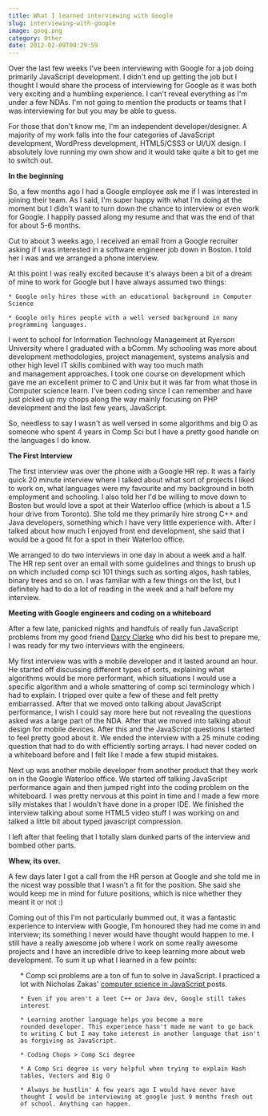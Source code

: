 ```yaml
---
title: What I learned interviewing with Google
slug: interviewing-with-google
image: goog.png
category: Other
date: 2012-02-09T00:29:59
---
```


Over the last few weeks I've been interviewing with Google for a job doing primarily JavaScript development. I didn't end up getting the job but I thought I would share the process of interviewing for Google as it was both very exciting and a humbling experience. I can't reveal everything as I'm under a few NDAs. I'm not going to mention the products or teams that I was interviewing for but you may be able to guess.

For those that don't know me, I'm an independent developer/designer. A majority of my work falls into the four categories of JavaScript development, WordPress development, HTML5/CSS3 or UI/UX design. I absolutely love running my own show and it would take quite a bit to get me to switch out.

**In the beginning**

So, a few months ago I had a Google employee ask me if I was interested in joining their team. As I said, I'm super happy with what I'm doing at the moment but I didn't want to turn down the chance to interview or even work for Google. I happily passed along my resume and that was the end of that for about 5-6 months.

Cut to about 3 weeks ago, I received an email from a Google recruiter asking if I was interested in a software engineer job down in Boston. I told her I was and we arranged a phone interview.

At this point I was really excited because it's always been a bit of a dream of mine to work for Google but I have always assumed two things:



    * Google only hires those with an educational background in Computer Science

    * Google only hires people with a well versed background in many programming languages.



I went to school for Information Technology Management at Ryerson University where I graduated with a bComm. My schooling was more about development methodologies, project management, systems analysis and other high level IT skills combined with way too much math and management approaches. I took one course on development which gave me an excellent primer to C and Unix but it was far from what those in Computer science learn. I've been coding since I can remember and have just picked up my chops along the way mainly focusing on PHP development and the last few years, JavaScript.

So, needless to say I wasn't as well versed in some algorithms and big O as someone who spent 4 years in Comp Sci but I have a pretty good handle on the languages I do know.

**The First Interview**

The first interview was over the phone with a Google HR rep. It was a fairly quick 20 minute interview where I talked about what sort of projects I liked to work on, what languages were my favourite and my background in both employment and schooling. I also told her I'd be willing to move down to Boston but would love a spot at their Waterloo office (which is about a 1.5 hour drive from Toronto). She told me they primarily hire strong C++ and Java developers, something which I have very little experience with. After I talked about how much I enjoyed front end development, she said that I would be a good fit for a spot in their Waterloo office.

We arranged to do two interviews in one day in about a week and a half. The HR rep sent over an email with some guidelines and things to brush up on which included comp sci 101 things such as sorting algos, hash tables, binary trees and so on. I was familiar with a few things on the list, but I definitely had to do a lot of reading in the week and a half before my interview.

**Meeting with Google engineers and coding on a whiteboard**

After a few late, panicked nights and handfuls of really fun JavaScript problems from my good friend <a href="http://darcyclarke.me" target="_blank" rel="noopener noreferrer">Darcy Clarke</a> who did his best to prepare me, I was ready for my two interviews with the engineers.

My first interview was with a mobile developer and it lasted around an hour. He started off discussing different types of sorts, explaining what algorithms would be more performant, which situations I would use a specific algorithm and a whole smattering of comp sci terminology which I had to explain. I tripped over quite a few of these and felt pretty embarrassed. After that we moved onto talking about JavaScript performance, I wish I could say more here but not revealing the questions asked was a large part of the NDA. After that we moved into talking about design for mobile devices. After this and the JavaScript questions I started to feel pretty good about it. We ended the interview with a 25 minute coding question that had to do with efficiently sorting arrays. I had never coded on a whiteboard before and I felt like I made a few stupid mistakes.

Next up was another mobile developer from another product that they work on in the Google Waterloo office. We started off talking JavaScript performance again and then jumped right into the coding problem on the whiteboard. I was pretty nervous at this point in time and I made a few more silly mistakes that I wouldn't have done in a proper IDE. We finished the interview talking about some HTML5 video stuff I was working on and talked a little bit about typed javascript compression.

I left after that feeling that I totally slam dunked parts of the interview and bombed other parts.

**Whew, its over.**

A few days later I got a call from the HR person at Google and she told me in the nicest way possible that I wasn't a fit for the position. She said she would keep me in mind for future positions, which is nice whether they meant it or not :)

Coming out of this I'm not particularly bummed out, it was a fantastic experience to interview with Google, I'm honoured they had me come in and interview; its something I never would have thought would happen to me. I still have a really awesome job where I work on some really awesome projects and I have an incredible drive to keep learning more about web development. To sum it up what I learned in a few points:

<ol>
    * Comp sci problems are a ton of fun to solve in JavaScript. I practiced a lot with Nicholas Zakas' <a href="http://www.nczonline.net/blog/tag/computer-science/" target="_blank" rel="noopener noreferrer">computer science in JavaScript </a> posts.

    * Even if you aren't a leet C++ or Java dev, Google still takes interest

    * Learning another language helps you become a more rounded developer. This experience hasn't made me want to go back to writing C but I may take interest in another language that isn't as forgiving as JavaScript.

    * Coding Chops > Comp Sci degree

    * A Comp Sci degree is very helpful when trying to explain Hash tables, Vectors and Big O

    * Always be hustlin' A few years ago I would have never have thought I would be interviewing at google just 9 months fresh out of school. Anything can happen.

</ol>